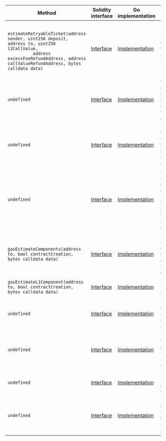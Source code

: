 <table>
  <thead>
    <tr>
      <th>Method</th>
      <th>Solidity interface</th>
      <th>Go implementation</th>
      <th>Description</th>
    </tr>
  </thead>
  <tbody>
    <tr>
      <td>
        <code>
          estimateRetryableTicket(address sender, uint256 deposit, address to, uint256 l2CallValue,
          address excessFeeRefundAddress, address callValueRefundAddress, bytes calldata data)
        </code>
      </td>
      <td>
        <a
          href="https://github.com/OffchainLabs/nitro-contracts/blob/bdb8f8c68b2229fe9309fe9c03b37017abd1a2cd/nitro-contracts/NodeInterface.sol#Lundefined"
          target="_blank"
        >
          Interface
        </a>
      </td>
      <td>
        <a
          href="https://github.com/OffchainLabs/nitro/blob/v3.6.8/execution/nodeInterface/NodeInterface.go#Lundefined"
          target="_blank"
        >
          Implementation
        </a>
      </td>
      <td>Estimates the gas needed for a retryable submission</td>
    </tr>
    <tr>
      <td>
        <code>undefined</code>
      </td>
      <td>
        <a
          href="https://github.com/OffchainLabs/nitro-contracts/blob/bdb8f8c68b2229fe9309fe9c03b37017abd1a2cd/nitro-contracts/NodeInterface.sol#Lundefined"
          target="_blank"
        >
          Interface
        </a>
      </td>
      <td>
        <a
          href="https://github.com/OffchainLabs/nitro/blob/v3.6.8/execution/nodeInterface/NodeInterface.go#Lundefined"
          target="_blank"
        >
          Implementation
        </a>
      </td>
      <td>Constructs an outbox proof of an l2->l1 send's existence in the outbox accumulator</td>
    </tr>
    <tr>
      <td>
        <code>undefined</code>
      </td>
      <td>
        <a
          href="https://github.com/OffchainLabs/nitro-contracts/blob/bdb8f8c68b2229fe9309fe9c03b37017abd1a2cd/nitro-contracts/NodeInterface.sol#Lundefined"
          target="_blank"
        >
          Interface
        </a>
      </td>
      <td>
        <a
          href="https://github.com/OffchainLabs/nitro/blob/v3.6.8/execution/nodeInterface/NodeInterface.go#Lundefined"
          target="_blank"
        >
          Implementation
        </a>
      </td>
      <td>Finds the L1 batch containing a requested L2 block, reverting if none does</td>
    </tr>
    <tr>
      <td>
        <code>undefined</code>
      </td>
      <td>
        <a
          href="https://github.com/OffchainLabs/nitro-contracts/blob/bdb8f8c68b2229fe9309fe9c03b37017abd1a2cd/nitro-contracts/NodeInterface.sol#Lundefined"
          target="_blank"
        >
          Interface
        </a>
      </td>
      <td>
        <a
          href="https://github.com/OffchainLabs/nitro/blob/v3.6.8/execution/nodeInterface/NodeInterface.go#Lundefined"
          target="_blank"
        >
          Implementation
        </a>
      </td>
      <td>
        Gets the number of L1 confirmations of the sequencer batch producing the requested L2 block
      </td>
    </tr>
    <tr>
      <td>
        <code>gasEstimateComponents(address to, bool contractCreation, bytes calldata data)</code>
      </td>
      <td>
        <a
          href="https://github.com/OffchainLabs/nitro-contracts/blob/bdb8f8c68b2229fe9309fe9c03b37017abd1a2cd/nitro-contracts/NodeInterface.sol#Lundefined"
          target="_blank"
        >
          Interface
        </a>
      </td>
      <td>
        <a
          href="https://github.com/OffchainLabs/nitro/blob/v3.6.8/execution/nodeInterface/NodeInterface.go#Lundefined"
          target="_blank"
        >
          Implementation
        </a>
      </td>
      <td>Same as native gas estimation, but with additional info on the l1 costs</td>
    </tr>
    <tr>
      <td>
        <code>gasEstimateL1Component(address to, bool contractCreation, bytes calldata data)</code>
      </td>
      <td>
        <a
          href="https://github.com/OffchainLabs/nitro-contracts/blob/bdb8f8c68b2229fe9309fe9c03b37017abd1a2cd/nitro-contracts/NodeInterface.sol#Lundefined"
          target="_blank"
        >
          Interface
        </a>
      </td>
      <td>
        <a
          href="https://github.com/OffchainLabs/nitro/blob/v3.6.8/execution/nodeInterface/NodeInterface.go#Lundefined"
          target="_blank"
        >
          Implementation
        </a>
      </td>
      <td>Estimates a transaction's l1 costs</td>
    </tr>
    <tr>
      <td>
        <code>undefined</code>
      </td>
      <td>
        <a
          href="https://github.com/OffchainLabs/nitro-contracts/blob/bdb8f8c68b2229fe9309fe9c03b37017abd1a2cd/nitro-contracts/NodeInterface.sol#Lundefined"
          target="_blank"
        >
          Interface
        </a>
      </td>
      <td>
        <a
          href="https://github.com/OffchainLabs/nitro/blob/v3.6.8/execution/nodeInterface/NodeInterface.go#Lundefined"
          target="_blank"
        >
          Implementation
        </a>
      </td>
      <td>Returns the proof necessary to redeem a message</td>
    </tr>
    <tr>
      <td>
        <code>undefined</code>
      </td>
      <td>
        <a
          href="https://github.com/OffchainLabs/nitro-contracts/blob/bdb8f8c68b2229fe9309fe9c03b37017abd1a2cd/nitro-contracts/NodeInterface.sol#Lundefined"
          target="_blank"
        >
          Interface
        </a>
      </td>
      <td>
        <a
          href="https://github.com/OffchainLabs/nitro/blob/v3.6.8/execution/nodeInterface/NodeInterface.go#Lundefined"
          target="_blank"
        >
          Implementation
        </a>
      </td>
      <td>Returns the first block produced using the Nitro codebase</td>
    </tr>
    <tr>
      <td>
        <code>undefined</code>
      </td>
      <td>
        <a
          href="https://github.com/OffchainLabs/nitro-contracts/blob/bdb8f8c68b2229fe9309fe9c03b37017abd1a2cd/nitro-contracts/NodeInterface.sol#Lundefined"
          target="_blank"
        >
          Interface
        </a>
      </td>
      <td>
        <a
          href="https://github.com/OffchainLabs/nitro/blob/v3.6.8/execution/nodeInterface/NodeInterface.go#Lundefined"
          target="_blank"
        >
          Implementation
        </a>
      </td>
      <td>Returns the L1 block number of the L2 block</td>
    </tr>
    <tr>
      <td>
        <code>undefined</code>
      </td>
      <td>
        <a
          href="https://github.com/OffchainLabs/nitro-contracts/blob/bdb8f8c68b2229fe9309fe9c03b37017abd1a2cd/nitro-contracts/NodeInterface.sol#Lundefined"
          target="_blank"
        >
          Interface
        </a>
      </td>
      <td>
        <a
          href="https://github.com/OffchainLabs/nitro/blob/v3.6.8/execution/nodeInterface/NodeInterface.go#Lundefined"
          target="_blank"
        >
          Implementation
        </a>
      </td>
      <td>Finds the L2 block number range that has the given L1 block number</td>
    </tr>
  </tbody>
</table>
